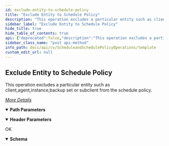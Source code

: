 ```yaml
---
id: exclude-entity-to-schedule-policy
title: "Exclude Entity to Schedule Policy"
description: "This operation excludes a particular entity such as client,agent,instance,backup set or subclient from the schedule policy."
sidebar_label: "Exclude Entity to Schedule Policy"
hide_title: true
hide_table_of_contents: true
api: {"deprecated":false,"description":"This operation excludes a particular entity such as client,agent,instance,backup set or subclient from the schedule policy.\n\n[_More Details_](http://documentation.commvault.com/commvault/v11/article?p=features/rest_api/operations/post_schedule_policy_entity_exclude.htm)\n","operationId":"Exclude Entity to Schedule Policy","parameters":[{"description":"","in":"header","name":"Authtoken","required":true,"schema":{"example":"{{TOKEN}}","type":"string"}},{"description":"","in":"path","name":"taskId","required":true,"schema":{"type":"string"}}],"requestBody":{"content":{"text/plain":{"examples":{"Example 1":{"value":"ClientId=2,3"}}}},"description":"","required":true},"tags":["Schedule and Schedule Policy Operations"],"responses":{"200":{"description":"OK","content":{"application/json":{"schema":{"type":"object","properties":{"errorMessage":{"type":"string"},"errorCode":{"type":"integer"}},"x-examples":{"Example 1":{"errorMessage":"","errorCode":0}}},"examples":{"Example 1":{"value":{"errorMessage":"","errorCode":0}}}}}}},"method":"post","path":"/Task/{taskId}/Entity/exclude","servers":[{"url":"http://{hostname}/webconsole/api","variables":{"hostname":{"default":"localhost","description":"Webconsole"}}}],"info":{"title":"Template","contact":{},"version":"1.0","description":"Template"},"postman":{"name":"Exclude Entity to Schedule Policy","description":{"content":"This operation excludes a particular entity such as client,agent,instance,backup set or subclient from the schedule policy.\n\n[_More Details_](http://documentation.commvault.com/commvault/v11/article?p=features/rest_api/operations/post_schedule_policy_entity_exclude.htm)\n","type":"text/plain"},"url":{"path":["Task",":taskId","Entity","exclude"],"host":["{{baseUrl}}"],"query":[],"variable":[{"disabled":false,"description":{"content":"(Required) ","type":"text/plain"},"type":"any","value":"","key":"taskId"}]},"header":[{"disabled":false,"description":{"content":"(Required) ","type":"text/plain"},"key":"Authtoken","value":""},{"key":"Content-Type","value":"text/plain"},{"key":"Accept","value":"application/json"}],"method":"POST","body":{"mode":"raw","raw":"\"ClientId=2,3\""}}}
sidebar_class_name: "post api-method"
info_path: docs/api/cv/ScheduleandSchedulePolicyOperations/template
custom_edit_url: null
---
```



## Exclude Entity to Schedule Policy



This operation excludes a particular entity such as client,agent,instance,backup set or subclient from the schedule policy.

[_More Details_](http://documentation.commvault.com/commvault/v11/article?p=features/rest_api/operations/post_schedule_policy_entity_exclude.htm)


<details style={{"marginBottom":"1rem"}} data-collapsed={false} open={true}><summary style={{}}><strong>Path Parameters</strong></summary><div><ul><ParamsItem className={"paramsItem"} param={{"description":"","in":"path","name":"taskId","required":true,"schema":{"type":"string"}}}></ParamsItem></ul></div></details><details style={{"marginBottom":"1rem"}} data-collapsed={false} open={true}><summary style={{}}><strong>Header Parameters</strong></summary><div><ul><ParamsItem className={"paramsItem"} param={{"description":"","in":"header","name":"Authtoken","required":true,"schema":{"example":"{{TOKEN}}","type":"string"}}}></ParamsItem></ul></div></details><div><ApiTabs><TabItem label={"200"} value={"200"}><div>

OK

</div><div><MimeTabs schemaType={"response"}><TabItem label={"application/json"} value={"application/json"}><SchemaTabs><TabItem label={"Schema"} value={"Schema"}><details style={{}} data-collapsed={false} open={true}><summary style={{"textAlign":"left"}}><strong>Schema</strong></summary><div style={{"textAlign":"left","marginLeft":"1rem"}}></div><ul style={{"marginLeft":"1rem"}}><SchemaItem collapsible={false} name={"errorMessage"} required={false} deprecated={undefined} schemaDescription={undefined} schemaName={"string"} qualifierMessage={undefined} defaultValue={undefined}></SchemaItem><SchemaItem collapsible={false} name={"errorCode"} required={false} deprecated={undefined} schemaDescription={undefined} schemaName={"integer"} qualifierMessage={undefined} defaultValue={undefined}></SchemaItem></ul></details></TabItem><TabItem label={"Example (from schema)"} value={"Example (from schema)"}><ResponseSamples responseExample={"{\n  \"errorMessage\": \"string\",\n  \"errorCode\": 0\n}"} language={"json"}></ResponseSamples></TabItem><TabItem label={" Example 1"} value={" Example 1"}><ResponseSamples responseExample={"{\n  \"errorMessage\": \"\",\n  \"errorCode\": 0\n}"} language={"json"}></ResponseSamples></TabItem></SchemaTabs></TabItem></MimeTabs></div></TabItem></ApiTabs></div>
      
